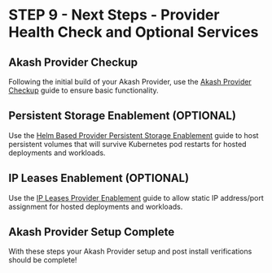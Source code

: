 # STEP 9 - Next Steps - Provider Health Check and Optional Services

## Akash Provider Checkup

Following the initial build of your Akash Provider, use the [Akash Provider Checkup](../../../providers/build-a-cloud-provider/akash-provider-checkup/) guide to ensure basic functionality.

## Persistent Storage Enablement (OPTIONAL)

Use the [Helm Based Provider Persistent Storage Enablement](../../../providers/build-a-cloud-provider/helm-based-provider-persistent-storage-enablement/) guide to host persistent volumes that will survive Kubernetes pod restarts for hosted deployments and workloads.

## IP Leases Enablement (OPTIONAL)

Use the [IP Leases Provider Enablement](../../../providers/build-a-cloud-provider/ip-leases-provider-enablement-optional-step/) guide to allow static IP address/port assignment for hosted deployments and workloads.

## Akash Provider Setup Complete

With these steps your Akash Provider setup and post install verifications should be complete!
